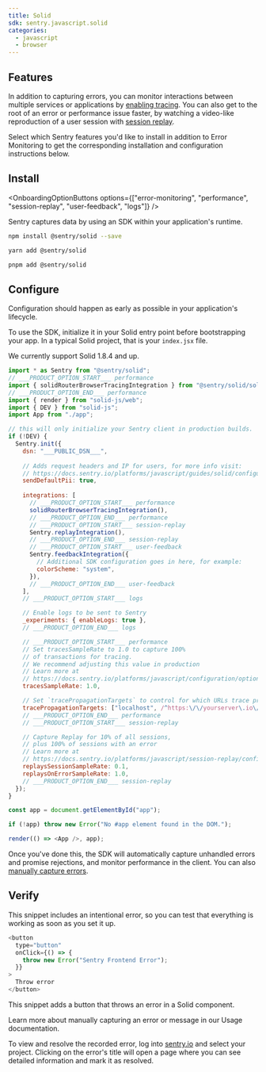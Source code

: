 ```yaml
---
title: Solid
sdk: sentry.javascript.solid
categories:
  - javascript
  - browser
---
```


<PlatformContent includePath="getting-started-prerequisites" />

## Features

In addition to capturing errors, you can monitor interactions between multiple services or applications by [enabling tracing](/concepts/key-terms/tracing/). You can also get to the root of an error or performance issue faster, by watching a video-like reproduction of a user session with [session replay](/product/explore/session-replay/web/getting-started/).

Select which Sentry features you'd like to install in addition to Error Monitoring to get the corresponding installation and configuration instructions below.

## Install

<OnboardingOptionButtons options={["error-monitoring", "performance", "session-replay", "user-feedback", "logs"]} />

Sentry captures data by using an SDK within your application's runtime.

```bash {tabTitle:npm}
npm install @sentry/solid --save
```

```bash {tabTitle:yarn}
yarn add @sentry/solid
```

```bash {tabTitle:pnpm}
pnpm add @sentry/solid
```

## Configure

Configuration should happen as early as possible in your application's lifecycle.

To use the SDK, initialize it in your Solid entry point before bootstrapping your app. In a typical Solid project, that is your `index.jsx` file.

<Alert>
  We currently support Solid 1.8.4 and up.
</Alert>


```javascript {filename: index.jsx}
import * as Sentry from "@sentry/solid";
// ___PRODUCT_OPTION_START___ performance
import { solidRouterBrowserTracingIntegration } from "@sentry/solid/solidrouter";
// ___PRODUCT_OPTION_END___ performance
import { render } from "solid-js/web";
import { DEV } from "solid-js";
import App from "./app";

// this will only initialize your Sentry client in production builds.
if (!DEV) {
  Sentry.init({
    dsn: "___PUBLIC_DSN___",
    
    // Adds request headers and IP for users, for more info visit:
    // https://docs.sentry.io/platforms/javascript/guides/solid/configuration/options/#sendDefaultPii
    sendDefaultPii: true,
    
    integrations: [
      // ___PRODUCT_OPTION_START___ performance
      solidRouterBrowserTracingIntegration(),
      // ___PRODUCT_OPTION_END___ performance
      // ___PRODUCT_OPTION_START___ session-replay
      Sentry.replayIntegration(),
      // ___PRODUCT_OPTION_END___ session-replay
      // ___PRODUCT_OPTION_START___ user-feedback
      Sentry.feedbackIntegration({
        // Additional SDK configuration goes in here, for example:
        colorScheme: "system",
      }),
      // ___PRODUCT_OPTION_END___ user-feedback
    ],
    // ___PRODUCT_OPTION_START___ logs

    // Enable logs to be sent to Sentry
    _experiments: { enableLogs: true },
    // ___PRODUCT_OPTION_END___ logs

    // ___PRODUCT_OPTION_START___ performance
    // Set tracesSampleRate to 1.0 to capture 100%
    // of transactions for tracing.
    // We recommend adjusting this value in production
    // Learn more at
    // https://docs.sentry.io/platforms/javascript/configuration/options/#traces-sample-rate
    tracesSampleRate: 1.0,

    // Set `tracePropagationTargets` to control for which URLs trace propagation should be enabled
    tracePropagationTargets: ["localhost", /^https:\/\/yourserver\.io\/api/],
    // ___PRODUCT_OPTION_END___ performance
    // ___PRODUCT_OPTION_START___ session-replay

    // Capture Replay for 10% of all sessions,
    // plus 100% of sessions with an error
    // Learn more at
    // https://docs.sentry.io/platforms/javascript/session-replay/configuration/#general-integration-configuration
    replaysSessionSampleRate: 0.1,
    replaysOnErrorSampleRate: 1.0,
    // ___PRODUCT_OPTION_END___ session-replay
  });
}

const app = document.getElementById("app");

if (!app) throw new Error("No #app element found in the DOM.");

render(() => <App />, app);
```

Once you've done this, the SDK will automatically capture unhandled errors and promise rejections, and monitor performance in the client. You can also [manually capture errors](/platforms/javascript/guides/solid/usage).

<PlatformContent includePath="getting-started-sourcemaps" />

## Verify

This snippet includes an intentional error, so you can test that everything is working as soon as you set it up.

```javascript
<button
  type="button"
  onClick={() => {
    throw new Error("Sentry Frontend Error");
  }}
>
  Throw error
</button>
```

This snippet adds a button that throws an error in a Solid component.

<Alert>

Learn more about manually capturing an error or message in our <PlatformLink to="/usage/">Usage documentation</PlatformLink>.

</Alert>

To view and resolve the recorded error, log into [sentry.io](https://sentry.io) and select your project. Clicking on the error's title will open a page where you can see detailed information and mark it as resolved.
